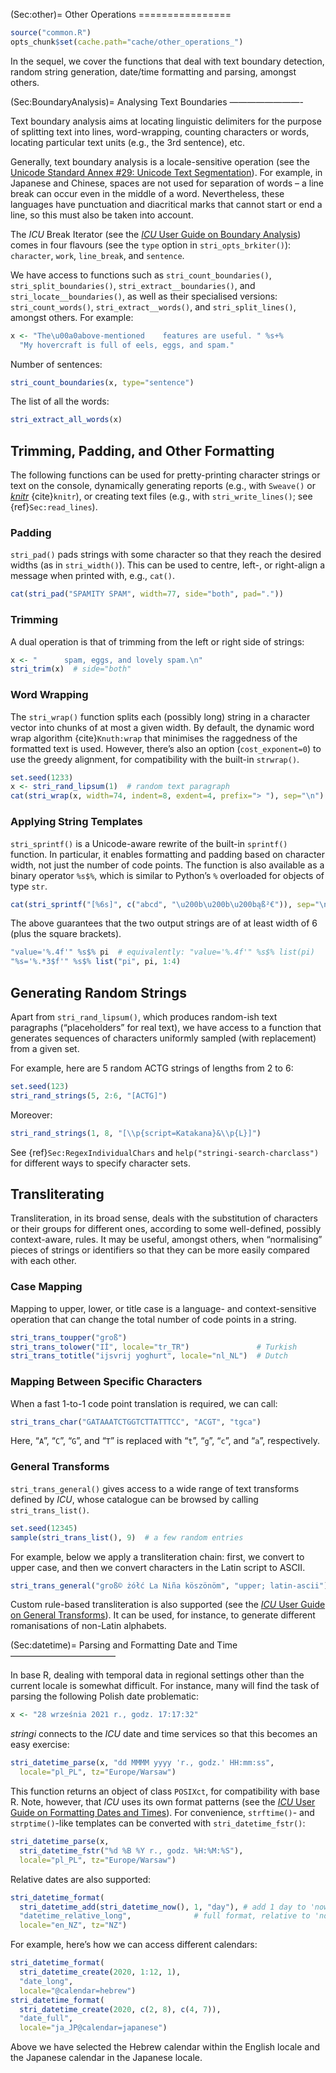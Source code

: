 (Sec:other)=
Other Operations
================

```r
source("common.R")
opts_chunk$set(cache.path="cache/other_operations_")
```


In the sequel, we cover the functions that deal with text boundary
detection, random string generation, date/time formatting and parsing,
amongst others.



(Sec:BoundaryAnalysis)=
Analysing Text Boundaries
-------------------------

Text boundary analysis aims at locating linguistic delimiters for the
purpose of splitting text into lines, word-wrapping, counting characters
or words, locating particular text units (e.g., the 3rd sentence), etc.

Generally, text boundary analysis is a locale-sensitive operation
(see the [Unicode Standard Annex \#29: Unicode Text Segmentation](https://unicode.org/reports/tr29/)). For example, in Japanese and Chinese, spaces are
not used for separation of words -- a line break can occur even in the
middle of a word. Nevertheless, these languages have punctuation and
diacritical marks that cannot start or end a line, so this must also be
taken into account.

The *ICU* Break Iterator
(see the [*ICU* User Guide on Boundary Analysis](https://unicode-org.github.io/icu/userguide/boundaryanalysis/))
comes in four flavours (see the `type`
option in `stri_opts_brkiter()`): `character`, `work`, `line_break`, and
`sentence`.

We have access to functions such as `stri_count_boundaries()`,
`stri_split_boundaries()`, `stri_extract__boundaries()`, and
`stri_locate__boundaries()`, as well as their specialised versions:
`stri_count_words()`, `stri_extract__words()`, and `stri_split_lines()`,
amongst others. For example:

```r
x <- "The\u00a0above-mentioned    features are useful. " %s+%
  "My hovercraft is full of eels, eggs, and spam."
```

Number of sentences:

```r
stri_count_boundaries(x, type="sentence")
```

The list of all the words:

```r
stri_extract_all_words(x)
```

Trimming, Padding, and Other Formatting
---------------------------------------

The following functions can be used for pretty-printing character
strings or text on the console, dynamically generating reports (e.g.,
with `Sweave()` or [*knitr*](https://yihui.org/knitr/)
{cite}`knitr`), or creating text files
(e.g., with `stri_write_lines()`; see {ref}`Sec:read_lines`).

### Padding

`stri_pad()` pads strings with some character so that they reach the
desired widths (as in `stri_width()`). This can be used to centre,
left-, or right-align a message when printed with, e.g., `cat()`.

```r
cat(stri_pad("SPAMITY SPAM", width=77, side="both", pad="."))
```

### Trimming

A dual operation is that of trimming from the left or right side of
strings:

```r
x <- "      spam, eggs, and lovely spam.\n"
stri_trim(x)  # side="both"
```

### Word Wrapping

The `stri_wrap()` function splits each (possibly long) string in a
character vector into chunks of at most a given width. By default, the
dynamic word wrap algorithm {cite}`Knuth:wrap` that minimises the raggedness
of the formatted text is used. However, there's also an option
(`cost_exponent=0`) to use the greedy alignment, for compatibility with
the built-in `strwrap()`.

```r
set.seed(1233)
x <- stri_rand_lipsum(1)  # random text paragraph
cat(stri_wrap(x, width=74, indent=8, exdent=4, prefix="> "), sep="\n")
```

### Applying String Templates

`stri_sprintf()` is a Unicode-aware rewrite of the built-in `sprintf()`
function. In particular, it enables formatting and padding based on
character width, not just the number of code points. The function is
also available as a binary operator `%s$%`, which is similar to Python's
`%` overloaded for objects of type `str`.

```r
cat(stri_sprintf("[%6s]", c("abcd", "\u200b\u200b\u200bąß²€")), sep="\n")
```

The above guarantees that the two output strings are of at least width
of 6 (plus the square brackets).

```r
"value='%.4f'" %s$% pi  # equivalently: "value='%.4f'" %s$% list(pi)
"%s='%.*3$f'" %s$% list("pi", pi, 1:4)
```

Generating Random Strings
-------------------------

Apart from `stri_rand_lipsum()`, which produces random-ish text
paragraphs ("placeholders" for real text), we have access to a function
that generates sequences of characters uniformly sampled (with
replacement) from a given set.

For example, here are 5 random ACTG strings of lengths from 2 to 6:

```r
set.seed(123)
stri_rand_strings(5, 2:6, "[ACTG]")
```

Moreover:

```r
stri_rand_strings(1, 8, "[\\p{script=Katakana}&\\p{L}]")
```

See {ref}`Sec:RegexIndividualChars` and
`help("stringi-search-charclass")` for different ways to specify
character sets.

Transliterating
---------------

Transliteration, in its broad sense, deals with the substitution of
characters or their groups for different ones, according to some
well-defined, possibly context-aware, rules. It may be useful, amongst
others, when "normalising" pieces of strings or identifiers so that
they can be more easily compared with each other.

### Case Mapping

Mapping to upper, lower, or title case is a language- and
context-sensitive operation that can change the total number of code
points in a string.

```r
stri_trans_toupper("groß")
stri_trans_tolower("Iİ", locale="tr_TR")               # Turkish
stri_trans_totitle("ijsvrij yoghurt", locale="nl_NL")  # Dutch
```

### Mapping Between Specific Characters

When a fast 1-to-1 code point translation is required, we can call:

```r
stri_trans_char("GATAAATCTGGTCTTATTTCC", "ACGT", "tgca")
```

Here, "`A`", "`C`", "`G`", and "`T`" is replaced with "`t`", "`g`",
"`c`", and "`a`", respectively.

### General Transforms

`stri_trans_general()` gives access to a wide range of text
transforms defined by *ICU*, whose catalogue can be browsed by calling
`stri_trans_list()`.

```r
set.seed(12345)
sample(stri_trans_list(), 9)  # a few random entries
```

For example, below we apply a transliteration chain: first, we convert
to upper case, and then we convert characters in the Latin script to
ASCII.

```r
stri_trans_general("groß© żółć La Niña köszönöm", "upper; latin-ascii")
```

Custom rule-based transliteration is also supported
(see the [*ICU* User Guide on General Transforms](https://unicode-org.github.io/icu/userguide/transforms/general/)). It can be
used, for instance, to generate different romanisations of non-Latin
alphabets.




(Sec:datetime)=
Parsing and Formatting Date and Time
------------------------------------

In base R, dealing with temporal data in regional settings other than
the current locale is somewhat difficult. For instance, many will find
the task of parsing the following Polish date problematic:

```r
x <- "28 września 2021 r., godz. 17:17:32"
```

*stringi* connects to the *ICU* date and time services so that this
becomes an easy exercise:

```r
stri_datetime_parse(x, "dd MMMM yyyy 'r., godz.' HH:mm:ss",
  locale="pl_PL", tz="Europe/Warsaw")
```

This function returns an object of class `POSIXct`, for compatibility
with base R. Note, however, that *ICU* uses its own format patterns
(see the [*ICU* User Guide on Formatting Dates and Times](https://unicode-org.github.io/icu/userguide/format_parse/datetime/)).
For convenience, `strftime()`- and `strptime()`-like
templates can be converted with `stri_datetime_fstr()`:

```r
stri_datetime_parse(x,
  stri_datetime_fstr("%d %B %Y r., godz. %H:%M:%S"),
  locale="pl_PL", tz="Europe/Warsaw")
```


Relative dates are also supported:

```r
stri_datetime_format(
  stri_datetime_add(stri_datetime_now(), 1, "day"), # add 1 day to 'now'
  "datetime_relative_long",              # full format, relative to 'now'
  locale="en_NZ", tz="NZ")
```

For example, here's how we can access different calendars:

```r
stri_datetime_format(
  stri_datetime_create(2020, 1:12, 1),
  "date_long",
  locale="@calendar=hebrew")
stri_datetime_format(
  stri_datetime_create(2020, c(2, 8), c(4, 7)),
  "date_full",
  locale="ja_JP@calendar=japanese")
```

Above we have selected the Hebrew calendar within the English locale and
the Japanese calendar in the Japanese locale.
